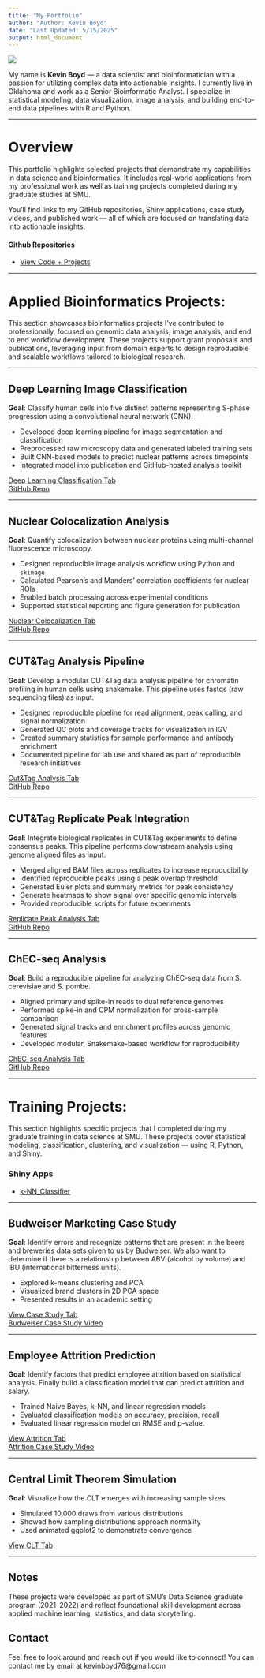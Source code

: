 ```yaml
---
title: "My Portfolio"
author: "Author: Kevin Boyd"
date: "Last Updated: 5/15/2025"
output: html_document
---
```


![](images/hello_world.jpg)  

My name is **Kevin Boyd** — a data scientist and bioinformatician with a passion for utilizing complex data into actionable insights. I currently live in Oklahoma and work as a Senior Bioinformatic Analyst. I specialize in statistical modeling, data visualization, image analysis, and building end-to-end data pipelines with R and Python.

 ---

# Overview  

This portfolio highlights selected projects that demonstrate my capabilities in data science and bioinformatics. It includes real-world applications from my professional work as well as training projects completed during my graduate studies at SMU.

You’ll find links to my GitHub repositories, Shiny applications, case study videos, and published work — all of which are focused on translating data into actionable insights.

#### Github Repositories
- [View Code + Projects](https://github.com/kevinboyd76)

 ---

# Applied Bioinformatics Projects:  

This section showcases bioinformatics projects I’ve contributed to professionally, focused on genomic data analysis, image analysis, and end to end workflow development. These projects support grant proposals and publications, leveraging input from domain experts to design reproducible and scalable workflows tailored to biological research.  

 ---

## Deep Learning Image Classification

**Goal**: Classify human cells into five distinct patterns representing S-phase progression using a convolutional neural network (CNN).  

- Developed deep learning pipeline for image segmentation and classification  
- Preprocessed raw microscopy data and generated labeled training sets  
- Built CNN-based models to predict nuclear patterns across timepoints  
- Integrated model into publication and GitHub-hosted analysis toolkit  

[Deep Learning Classification Tab](DeepLearning_CellStageClassification.html)  
[GitHub Repo](https://github.com/kevinboyd76/Automated_S-phase_Image_Classification)

 ---

## Nuclear Colocalization Analysis

**Goal**: Quantify colocalization between nuclear proteins using multi-channel fluorescence microscopy.

- Designed reproducible image analysis workflow using Python and `skimage`  
- Calculated Pearson’s and Manders’ correlation coefficients for nuclear ROIs  
- Enabled batch processing across experimental conditions  
- Supported statistical reporting and figure generation for publication  

[Nuclear Colocalization Tab](Nuclear_Colocalization.html)  
[GitHub Repo](https://github.com/kevinboyd76/Nuclear_Colocalization)

 ---

## CUT&Tag Analysis Pipeline

**Goal**: Develop a modular CUT&Tag data analysis pipeline for chromatin profiling in human cells using snakemake. This pipeline uses fastqs (raw sequencing files) as input.

- Designed reproducible pipeline for read alignment, peak calling, and signal normalization  
- Generated QC plots and coverage tracks for visualization in IGV  
- Created summary statistics for sample performance and antibody enrichment  
- Documented pipeline for lab use and shared as part of reproducible research initiatives  

[Cut&Tag Analysis Tab](CutandTagAnalysis.html)  
[GitHub Repo](https://github.com/kevinboyd76/CutandTag_Analysis_Snakemake)

 ---

## CUT&Tag Replicate Peak Integration

**Goal**: Integrate biological replicates in CUT&Tag experiments to define consensus peaks. This pipeline performs downstream analysis using genome aligned files as input.

- Merged aligned BAM files across replicates to increase reproducibility    
- Identified reproducible peaks using a peak overlap threshold  
- Generated Euler plots and summary metrics for peak consistency  
- Generate heatmaps to show signal over specific genomic intervals  
- Provided reproducible scripts for future experiments  

[Replicate Peak Analysis Tab](ReplicatePeakAnalysis.html)  
[GitHub Repo](https://github.com/kevinboyd76/CutandTag_ReplicatePeak_Analysis)

 ---

## ChEC-seq Analysis

**Goal**: Build a reproducible pipeline for analyzing ChEC-seq data from S. cerevisiae and S. pombe.

- Aligned primary and spike-in reads to dual reference genomes  
- Performed spike-in and CPM normalization for cross-sample comparison  
- Generated signal tracks and enrichment profiles across genomic features  
- Developed modular, Snakemake-based workflow for reproducibility  

[ChEC-seq Analysis Tab](ChEC-seq_Analysis.html)  
[GitHub Repo](https://github.com/kevinboyd76/ChEC-Seq_Analysis)

 ---

# Training Projects:  

This section highlights specific projects that I completed during my graduate training in data science at SMU. These projects cover statistical modeling, classification, clustering, and visualization — using R, Python, and Shiny.

### Shiny Apps
- [k-NN_Classifier](https://kevinboyd76.shinyapps.io/k-NN_Classifier/)

 ---

## Budweiser Marketing Case Study

**Goal**:  Identify errors and recognize patterns that are present in the beers and breweries data sets given to us by Budweiser. We also want to determine if there is a relationship between ABV (alcohol by volume) and IBU (international bitterness units).

- Explored k-means clustering and PCA
- Visualized brand clusters in 2D PCA space
- Presented results in an academic setting  

[View Case Study Tab](DDS_Project1.html)  
[Budweiser Case Study Video](https://youtu.be/fjBUYcG8ZlI)  

 ---

## Employee Attrition Prediction

**Goal**: Identify factors that predict employee attrition based on statistical analysis. Finally build a classification model that can predict attrition and salary.

- Trained Naive Bayes, k-NN, and linear regression models
- Evaluated classification models on accuracy, precision, recall
- Evaluated linear regression model on RMSE and p-value.  

[View Attrition Tab](DDS_Project2_Final.html)  
[Attrition Case Study Video](https://youtu.be/MuLEzt19qhw)  

 ---

## Central Limit Theorem Simulation

**Goal**: Visualize how the CLT emerges with increasing sample sizes.

- Simulated 10,000 draws from various distributions
- Showed how sampling distributions approach normality
- Used animated ggplot2 to demonstrate convergence  

[View CLT Tab](CLT2.html)

 ---

## Notes

These projects were developed as part of SMU's Data Science graduate program (2021–2022) and reflect foundational skill development across applied machine learning, statistics, and data storytelling.

## Contact
Feel free to look around and reach out if you would like to connect! You can contact me by email at kevinboyd76@gmail.com